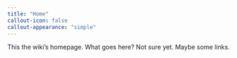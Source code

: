 ```yaml
---
title: "Home"
callout-icon: false
callout-appearance: "simple"
---
```


<!-- ::: {.with-background .column-screen-right} -->


This the wiki's homepage. What goes here? Not sure yet. Maybe some links.
